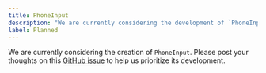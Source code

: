 ```yaml
---
title: PhoneInput
description: "We are currently considering the development of `PhoneInput`."
label: Planned
---
```


We are currently considering the creation of `PhoneInput`. Please post your thoughts on this [GitHub issue](https://github.com/yamada-ui/yamada-ui/issues/1016) to help us prioritize its development.
